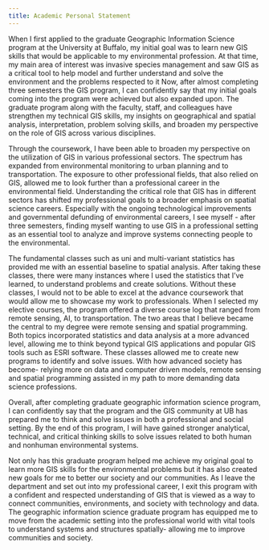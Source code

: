 ```yaml
---
title: Academic Personal Statement
---
```


When I first applied to the graduate Geographic Information Science program at the University at Buffalo, my initial goal was to learn new GIS skills that would be applicable to my environmental profession. At that time, my main area of interest was invasive species management and saw GIS as a critical tool to help model and further understand and solve the environment and the problems respected to it Now, after almost completing three semesters the GIS program, I can confidently say that my initial goals coming into the program were achieved but also expanded upon. The graduate program along with the faculty, staff, and colleagues have strengthen my technical GIS skills, my insights on geographical and spatial analysis, interpretation, problem solving skills, and broaden my perspective on the role of GIS across various disciplines.

Through the coursework, I have been able to broaden my perspective on the utilization of GIS in various professional sectors. The spectrum has expanded from environmental monitoring to urban planning and to transportation. The exposure to other professional fields, that also relied on GIS, allowed me to look further than a professional career in the environmental field. Understanding the critical role that GIS has in different sectors has shifted my professional goals to a broader emphasis on spatial science careers. Especially with the ongoing technological improvements and governmental defunding of environmental careers, I see myself - after three semesters, finding myself wanting to use GIS in a professional setting as an essential tool to analyze and improve systems connecting people to the environmental.

The fundamental classes such as uni and multi-variant statistics has provided me with an essential baseline to spatial analysis. After taking these classes, there were many instances where I used the statistics that I've learned, to understand problems and create solutions. Without these classes, I would not to be able to excel at the advance coursework that would allow me to showcase my work to professionals. When I selected my elective courses, the program offered a diverse course log that ranged from remote sensing, AI, to transportation. The two areas that I believe became the central to my degree were remote sensing and spatial programming. Both topics incorporated statistics and data analysis at a more advanced level, allowing me to think beyond typical GIS applications and popular GIS tools such as ESRI software. These classes allowed me to create new programs to identify and solve issues. With how advanced society has become- relying more on data and computer driven models, remote sensing and spatial programming assisted in my path to more demanding data science professions.

Overall, after completing graduate geographic information science program, I can confidently say that the program and the GIS community at UB has prepared me to think and solve issues in both a professional and social setting. By the end of this program, I will have gained stronger analytical, technical, and critical thinking skills to solve issues related to both human and nonhuman environmental systems.

Not only has this graduate program helped me achieve my original goal to learn more GIS skills for the environmental problems but it has also created new goals for me to better our society and our communities. As I leave the department and set out into my professional career, I exit this program with a confident and respected understanding of GIS that is viewed as a way to connect communities, environments, and society with technology and data. The geographic information science graduate program has equipped me to move from the academic setting into the professional world with vital tools to understand systems and structures spatially- allowing me to improve communities and society.
